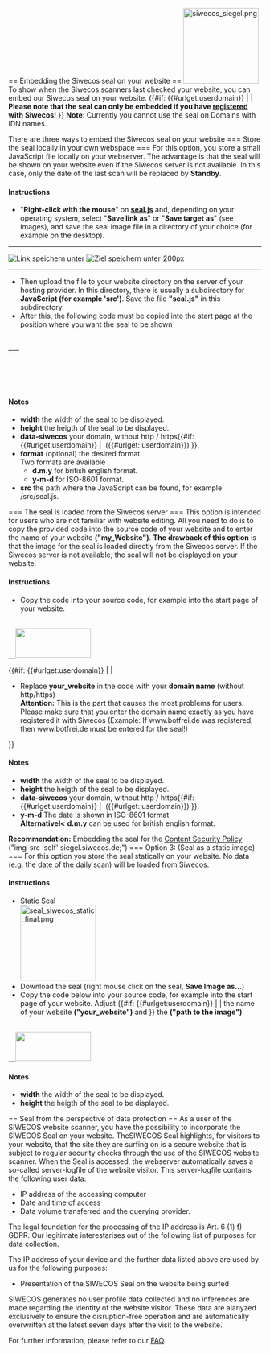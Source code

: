 <!--
#########################################################
-
-
-->== Embedding the Siwecos seal on your website  ==<!--
-
-
#########################################################
-->
[[File:siwecos_siegel.png|left|150px]] To show when the Siwecos scanners last checked your website, you can embed our Siwecos seal on your website.
{{#if: {{#urlget:userdomain}} | |
'''Please note that the seal can only be embedded if you have [https://siwecos.de/app/#/register registered] with Siwecos!'''
}}
'''Note''': Currently you cannot use the seal on Domains with IDN names.

There are three ways to embed the Siwecos seal on your website
<!--
#########################################################
-
-
-->=== Store the seal locally in your own webspace ===<!--
-
-
#########################################################
-->
For this option, you store a small JavaScript file locally on your webserver. The advantage is that the seal will be shown on your website even if the Siwecos server is not available. In this case, only the date of the last scan will be replaced by '''Standby'''.

==== Instructions ====

* "'''Right-click with the mouse'''" on '''[https://siwecos.de/plugins/content/sealoftrust/seal.js seal.js]''' and, depending on your operating system, select "'''Save link as'''" or "'''Save target as'''" (see images), and save the seal image file in a directory of your choice (for example on the desktop).<br />
-----
[[File:kontextmenue_speichern.png|left|Link speichern unter]] [[File:kontext_menue_speichern2.png|Ziel speichern unter|200px]]
-----
* Then upload the file to your website directory on the server of your hosting provider. In this directory, there is usually a subdirectory for '''JavaScript (for example 'src')'''. Save the file '''"seal.js"''' in this subdirectory.
* After this, the following code must be copied into the start page at the position where you want the seal to be shown
 <a href="https&#58;//siwecos.de/scanned-by-siwecos/?data-siwecos={{#urlget:userdomain|your_website}}">
    <svg width="150" height="58" id="siwecos-seal" data-format="y-m-d"/>
    <script src="Pfad zum seal.js"></script>
 </a>

==== Notes ====

*'''width''' the width of the seal to be displayed.
*'''height''' the heigth of the seal to be displayed.
*'''data-siwecos''' your domain, without http / https{{#if:{{#urlget:userdomain}} | &nbsp;({{#urlget: userdomain}}) }}.
*'''format''' (optional) the desired format.<br />Two formats are available
**'''d.m.y''' for british english format.
**'''y-m-d''' for ISO-8601 format.
*'''src''' the path where the JavaScript can be found, for example /src/seal.js.
<!--
#########################################################
-
-
-->=== The seal is loaded from the Siwecos server ===<!--
-
-
#########################################################
-->
This option is intended for users who are not familiar with website editing. All you need to do is to copy the provided code into the source code of your website and to enter the name of your website '''("my_Website")'''. '''The drawback of this option''' is that the image for the seal is loaded directly from the Siwecos server. If the Siwecos server is not available, the seal will not be displayed on your website.

==== Instructions ====

* Copy the code into your source code, for example into the start page of your website.
 <a href="https&#58;//siwecos.de/scanned-by-siwecos/?data-siwecos={{#urlget:userdomain|your_website}}">
   <img width="150" height="58" src="https&#58;//siegel.siwecos.de/{{#urlget:userdomain|your_website}}/y-m-d.svg">
 </a>

{{#if: {{#urlget:userdomain}} | |
* Replace '''your_website''' in the code with your '''domain name''' (without http/https)<br />'''Attention:''' This is the part that causes the most problems for users. Please make sure that you enter the domain name exactly as you have registered it with Siwecos (Example: If www.botfrei.de was registered, then www.botfrei.de must be entered for the seal!)
}}

==== Notes ====

*'''width''' the width of the seal to be displayed.
*'''height''' the heigth of the seal to be displayed.
*'''data-siwecos''' your domain, without http / https{{#if:{{#urlget:userdomain}} | &nbsp;({{#urlget: userdomain}}) }}.
*'''y-m-d''' The date is shown in ISO-8601 format<br />'''Alternativel<''' '''d.m.y''' can be used for british english format.

'''Recommendation:''' Embedding the seal for the [[Content-Security-Policy-Vulnerability/EN | Content Security Policy]] ("img-src 'self' siegel.siwecos.de;")
<!--
#########################################################
-
-
-->=== Option 3: (Seal as a static image)  ===<!--
-
-
#########################################################
-->
For this option you store the seal statically on your website. No data (e.g. the date of the daily scan) will be loaded from Siwecos.

==== Instructions ====

* Static Seal<br />[[File:seal_siwecos_static_final.png|150px]]
* Download the seal (right mouse click on the seal, '''Save Image as…''')
* Copy the code below into your source code, for example into the start page of your website. Adjust {{#if: {{#urlget:userdomain}} | | the name of your website '''("your_website")''' and }} the '''("path to the image")'''.
 <a href="https&#58;//siwecos.de/scanned-by-siwecos?data-siwecos={{#urlget:userdomain|your_website}}">
   <img width="150" height="58" src="path to the image/seal_siwecos_statis_final.jpg">
 </a>

==== Notes ====

*'''width''' the width of the seal to be displayed.
*'''height''' the heigth of the seal to be displayed.
<!--
#########################################################
-
-
-->== Seal from the perspective of data protection ==<!--
-
-
#########################################################
-->
As a user of the SIWECOS website scanner, you have the possibility to incorporate the SIWECOS Seal on your website. TheSIWECOS Seal highlights, for visitors to your website, that the site they are surfing on is a secure website that is subject to regular security checks through the use of the SIWECOS website scanner. When the Seal is accessed, the webserver automatically saves a so-called server-logfile of the website visitor. This server-logfile contains the following user data:

* IP address of the accessing computer
* Date and time of access
* Data volume transferred and the querying provider.

The legal foundation for the processing of the IP address is Art. 6 (1) f) GDPR. Our legitimate interestarises out of the following list of purposes for data collection.

The IP address of your device and the further data listed above are used by us for the following purposes:

* Presentation of the SIWECOS Seal on the website being surfed

SIWECOS generates no user profile data collected and no inferences are made regarding the identity of the website visitor. These data are alanyzed exclusively to ensure the disruption-free operation and are automatically overwritten at the latest seven days after the visit to the website.


For further information, please refer to our [[Questions_and_Answers/EN | FAQ]].
